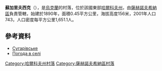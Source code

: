 {{coord|49|5|13|N|35|51|53|E|scale:100000_region:UA|display=title}}

'''蘇加里夫西克'''（{{lang-uk|Сугарівське}}），是[[烏克蘭|烏克蘭]]的村落，位於該國東部[[哈爾科夫州|哈爾科夫州]]，由[[薩赫諾夫希納區|薩赫諾夫希納區]]負責管轄，始建於1890年，面積0.45平方公里，海拔高度156米，2001年人口743，人口密度每平方公里1,651.1人。

==參考資料==
*[http://w1.c1.rada.gov.ua/pls/z7502/A005?rdat1=09.01.2009&rf7571=33919 Сугарівське]{{Dead link|date=2018年6月 |bot=InternetArchiveBot |fix-attempted=no }}
* [http://weather.in.ua/ua/har'kovskaja/7783 Погода в селі] {{Wayback|url=http://weather.in.ua/ua/har'kovskaja/7783 |date=20160323030443 }}

{{DEFAULTSORT:Сугарівське}}
[[Category:哈爾科夫州村落|Category:哈爾科夫州村落]]
[[Category:薩赫諾夫希納區村落|Category:薩赫諾夫希納區村落]]


{{Kharkiv-geo-stub}}